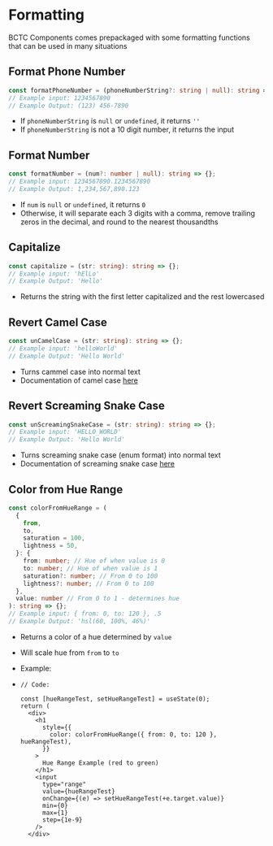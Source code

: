 
# Formatting

BCTC Components comes prepackaged with some formatting functions that can be used in many situations

## Format Phone Number

```ts
const formatPhoneNumber = (phoneNumberString?: string | null): string => {};
// Example input: 1234567890
// Example Output: (123) 456-7890
```

- If `phoneNumberString` is `null` or `undefined`, it returns `''`
- If `phoneNumberString` is not a 10 digit number, it returns the input

## Format Number

```ts
const formatNumber = (num?: number | null): string => {};
// Example input: 1234567890.1234567890
// Example Output: 1,234,567,890.123
```

- If `num` is `null` or `undefined`, it returns `0`
- Otherwise, it will separate each 3 digits with a comma, remove trailing zeros in the decimal, and round to the nearest thousandths

## Capitalize

```ts
const capitalize = (str: string): string => {};
// Example input: 'hElLo'
// Example Output: 'Hello'
```

- Returns the string with the first letter capitalized and the rest lowercased

## Revert Camel Case

```ts
const unCamelCase = (str: string): string => {};
// Example input: 'helloWorld'
// Example Output: 'Hello World'
```

- Turns cammel case into normal text
- Documentation of camel case [here](https://en.wikipedia.org/wiki/Camel_case)

## Revert Screaming Snake Case

```ts
const unScreamingSnakeCase = (str: string): string => {};
// Example input: 'HELLO_WORLD'
// Example Output: 'Hello World'
```

- Turns screaming snake case (enum format) into normal text
- Documentation of screaming snake case [here](https://en.wikipedia.org/wiki/Snake_case)

## Color from Hue Range

```ts
const colorFromHueRange = (
  {
    from,
    to,
    saturation = 100,
    lightness = 50,
  }: {
    from: number; // Hue of when value is 0
    to: number; // Hue of when value is 1
    saturation?: number; // From 0 to 100
    lightness?: number; // From 0 to 100
  },
  value: number // From 0 to 1 - determines hue
): string => {};
// Example input: { from: 0, to: 120 }, .5
// Example Output: 'hsl(60, 100%, 46%)'
```

- Returns a color of a hue determined by `value`
- Will scale hue from `from` to `to`

- Example: <HueRangeExample />

- ```tsx
  // Code:

  const [hueRangeTest, setHueRangeTest] = useState(0);
  return (
    <div>
      <h1
        style={{
          color: colorFromHueRange({ from: 0, to: 120 }, hueRangeTest),
        }}
      >
        Hue Range Example (red to green)
      </h1>
      <input
        type="range"
        value={hueRangeTest}
        onChange={(e) => setHueRangeTest(+e.target.value)}
        min={0}
        max={1}
        step={1e-9}
      />
    </div>
  ```

```

```
